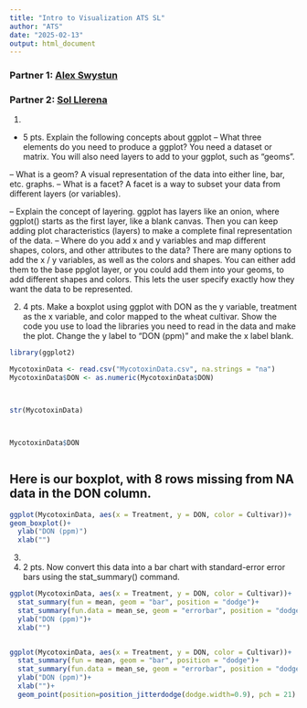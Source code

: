 ```yaml
---
title: "Intro to Visualization ATS SL"
author: "ATS"
date: "2025-02-13"
output: html_document
---
```




### Partner 1: <u>Alex Swystun</u>				


### Partner 2:	<u>Sol Llerena</u>

1. 
-	5 pts. Explain the following concepts about ggplot 
--	What three elements do you need to produce a ggplot?
    You need a dataset or matrix. You will also need layers to add to your ggplot, such as "geoms". 
    
--  What is a geom? 
    A visual representation of the data into either line, bar, etc. graphs. 
--	What is a facet? 
    A facet is a way to subset your data from different layers (or variables).
    
--	Explain the concept of layering. 
    ggplot has layers like an onion, where ggplot() starts as the first layer, like a blank canvas. Then you can keep adding plot characteristics (layers) to make a complete final representation of the data.
--	Where do you add x and y variables and map different shapes, colors, and other attributes to the data? 
    There are many options to add the x / y variables, as well as the colors and shapes. You can either add them to the base ppglot layer, or you could add them into your geoms, to add different shapes and colors. This lets the user specify exactly how they want the data to be represented.
    
    
    

2. 4 pts. Make a boxplot using ggplot with DON as the y variable, treatment as the x variable, and color mapped to the wheat cultivar. Show the code you use to load the libraries you need to read in the data and make the plot. Change the y label to “DON (ppm)” and make the x label blank.



```R
library(ggplot2)

MycotoxinData <- read.csv("MycotoxinData.csv", na.strings = "na")
MycotoxinData$DON <- as.numeric(MycotoxinData$DON)



str(MycotoxinData)



MycotoxinData$DON



```



## Here is our boxplot, with 8 rows missing from NA data in the DON column. 

```R

ggplot(MycotoxinData, aes(x = Treatment, y = DON, color = Cultivar))+
geom_boxplot()+
  ylab("DON (ppm)")
  xlab("")

```





3.
3.	2 pts. Now convert this data into a bar chart with standard-error error bars using the stat_summary() command.


```R

ggplot(MycotoxinData, aes(x = Treatment, y = DON, color = Cultivar))+
  stat_summary(fun = mean, geom = "bar", position = "dodge")+
  stat_summary(fun.data = mean_se, geom = "errorbar", position = "dodge")+
  ylab("DON (ppm)")+
  xlab("")



```







```R


ggplot(MycotoxinData, aes(x = Treatment, y = DON, color = Cultivar))+
  stat_summary(fun = mean, geom = "bar", position = "dodge")+
  stat_summary(fun.data = mean_se, geom = "errorbar", position = "dodge")+
  ylab("DON (ppm)")+
  xlab("")+
  geom_point(position=position_jitterdodge(dodge.width=0.9), pch = 21)


```





